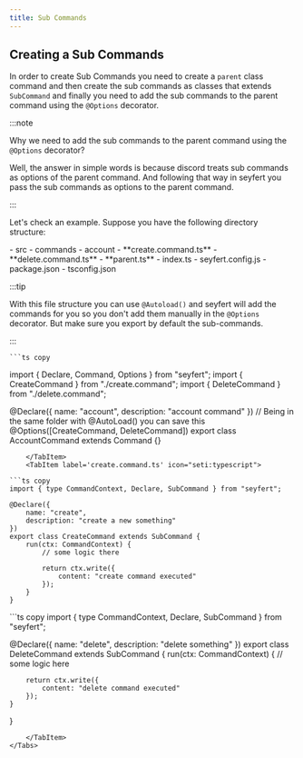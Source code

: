 ```yaml
---
title: Sub Commands
---
```



## Creating a Sub Commands

In order to create Sub Commands you need to create a `parent` class command and then create the sub commands as classes that extends `SubCommand` and finally you need to add the sub commands to the parent command using the `@Options` decorator.

:::note

Why we need to add the sub commands to the parent command using the `@Options` decorator?

Well, the answer in simple words is because discord treats sub commands as options of the parent command. And following that way in seyfert you pass the sub commands as options to the parent command.

:::



Let's check an example. Suppose you have the following directory structure:

<FileTree>
- src
 - commands
	- account
	 	- **create.command.ts**
	 	- **delete.command.ts**
	 	- **parent.ts**
 - index.ts
- seyfert.config.js
- package.json
- tsconfig.json
</FileTree>

<Tabs>
	<TabItem label='parent.ts' icon="seti:typescript">

:::tip

With this file structure you can use `@Autoload()` and seyfert will add the commands for you so you don't add them manually in the `@Options` decorator.
But make sure you export by default the sub-commands.

:::


	```ts copy
import { Declare, Command, Options } from "seyfert";
import { CreateCommand } from "./create.command";
import { DeleteCommand } from "./delete.command";

@Declare({
		name: "account",
		description: "account command"
})
// Being in the same folder with @AutoLoad() you can save this
@Options([CreateCommand, DeleteCommand])
export class AccountCommand extends Command {}

```
	</TabItem>
	<TabItem label='create.command.ts' icon="seti:typescript">
	
```ts copy
import { type CommandContext, Declare, SubCommand } from "seyfert";

@Declare({
	name: "create",
	description: "create a new something"
})
export class CreateCommand extends SubCommand {
	run(ctx: CommandContext) {
		// some logic there

		return ctx.write({
			content: "create command executed"
		});
	}
}
```
</TabItem>
<TabItem label='delete.command.ts' icon="seti:typescript">
```ts copy
import { type CommandContext, Declare, SubCommand } from "seyfert";

@Declare({
	name: "delete",
	description: "delete something"
})
export class DeleteCommand extends SubCommand {
	run(ctx: CommandContext) {
		// some logic here

		return ctx.write({
			content: "delete command executed"
		});
	}
}
```
	</TabItem>
</Tabs>